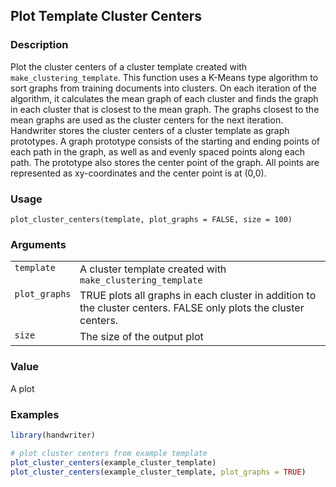 ## Plot Template Cluster Centers {.unnumbered}


### Description

Plot the cluster centers of a cluster template created with
<code>make_clustering_template</code>. This function uses a K-Means type algorithm to
sort graphs from training documents into clusters. On each iteration of the
algorithm, it calculates the mean graph of each cluster and finds the graph
in each cluster that is closest to the mean graph. The graphs closest to the
mean graphs are used as the cluster centers for the next iteration.
Handwriter stores the cluster centers of a cluster template as graph
prototypes. A graph prototype consists of the starting and ending points of
each path in the graph, as well as and evenly spaced points along each path.
The prototype also stores the center point of the graph. All points are
represented as xy-coordinates and the center point is at (0,0).



### Usage

<pre><code class='language-R'>plot_cluster_centers(template, plot_graphs = FALSE, size = 100)
</code></pre>


### Arguments

<table>
<tr><td style = "white-space: nowrap; font-family: monospace; vertical-align: top"><code id="template">template</code></td>
<td>
A cluster template created with <code>make_clustering_template</code>
</td></tr>
<tr><td style = "white-space: nowrap; font-family: monospace; vertical-align: top"><code id="plot_graphs">plot_graphs</code></td>
<td>
TRUE plots all graphs in each cluster in addition to the
cluster centers. FALSE only plots the cluster centers.
</td></tr>
<tr><td style = "white-space: nowrap; font-family: monospace; vertical-align: top"><code id="size">size</code></td>
<td>
The size of the output plot
</td></tr>
</table>


### Value

A plot



### Examples
```r
library(handwriter)

# plot cluster centers from example template
plot_cluster_centers(example_cluster_template)
plot_cluster_centers(example_cluster_template, plot_graphs = TRUE)



```
